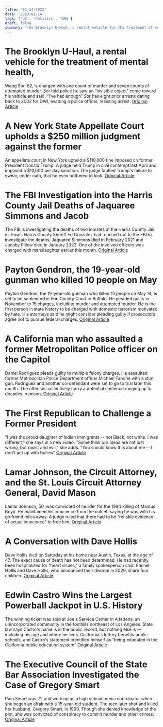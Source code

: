 ```yaml
---
title: '02-14-2023'
date: '2023-02-14'
tags: ['US', 'Politics', 'GMA']
draft: false
summary: 'The Brooklyn U-Haul, a rental vehicle for the treatment of mental health,...'
---
```


# The Brooklyn U-Haul, a rental vehicle for the treatment of mental health,
Weng Sor, 62, is charged with one count of murder and seven counts of attempted murder. Sor told police he saw an “invisible object” come toward his vehicle and said, “I’ve had enough” Sor has eight prior arrests dating back to 2002 for DWI, evading a police officer, resisting arrest.
[Original Article](undefined)

# A New York State Appellate Court upholds a $250 million judgment against the former
An appellate court in New York upheld a $110,000 fine imposed on former President Donald Trump. A judge held Trump in civil contempt last April and imposed a $10,000 per day sanction. The judge faulted Trump's failure to swear, under oath, that he even bothered to look.
[Original Article](undefined)

# The FBI Investigation into the Harris County Jail Deaths of Jaquaree Simmons and Jacob
The FBI is investigating the deaths of two inmates at the Harris County Jail in Texas. Harris County Sheriff Ed Gonzalez had reached out to the FBI to investigate the deaths. Jaquaree Simmons died in February 2021 and Jacoby Pillow died in January 2023. One of the involved officers was charged with manslaughter earlier this month.
[Original Article](undefined)

# Payton Gendron, the 19-year-old gunman who killed 10 people on May
Payton Gendron, the 19-year-old gunman who killed 10 people on May 14, is set to be sentenced in Erie County Court in Buffalo. He pleaded guilty in November to 15 charges, including murder and attempted murder. He is the first person in state history to be charged with domestic terrorism motivated by hate. His attorneys said he might consider pleading guilty if prosecutors agree not to pursue federal charges.
[Original Article](undefined)

# A California man who assaulted a former Metropolitan Police officer on the Capitol
Daniel Rodriguez pleads guilty to multiple felony charges. He assaulted former Metropolitan Police Department officer Michael Fanone with a stun gun. Rodriguez and another co-defendant were set to go to trial later this month. The offenses collectively carry a potential sentence ranging up to decades in prison.
[Original Article](undefined)

# The First Republican to Challenge a Former President
"I was the proud daughter of Indian immigrants -- not Black, not white. I was different," she says in a new video. "Some think our ideas are not just wrong, but racist and evil," she adds. "You should know this about me -- I don't put up with bullies"
[Original Article](undefined)

# Lamar Johnson, the Circuit Attorney, and the St. Louis Circuit Attorney General, David Mason
Lamar Johnson, 50, was convicted of murder for the 1994 killing of Marcus Boyd. He maintained his innocence from the outset, saying he was with his girlfriend miles away. A judge ruled that there had to be "reliable evidence of actual innocence" to free him.
[Original Article](undefined)

# A Conversation with Dave Hollis
Dave Hollis died on Saturday at his home near Austin, Texas, at the age of 47. The exact cause of death has not been determined. He had recently been hospitalized for "heart issues," a family spokesperson said. Rachel Hollis and Dave Hollis, who announced their divorce in 2020, share four children.
[Original Article](undefined)

# Edwin Castro Wins the Largest Powerball Jackpot in U.S. History
The winning ticket was sold at Joe's Service Center in Altadena, an unincorporated community in the foothills northeast of Los Angeles. State law says Castro's name is in the public record, but nothing else is — including his age and where he lives. California's lottery benefits public schools, and Castro's statement identified himself as “being educated in the California public education system"
[Original Article](undefined)

# The Executive Council of the State Bar Association Investigated the Case of Gregory Smart
Pam Smart was 22 and working as a high school media coordinator when she began an affair with a 15-year-old student. The teen later shot and killed her husband, Gregory Smart, in 1990. Though she denied knowledge of the plot, she was convicted of conspiracy to commit murder and other crimes.
[Original Article](undefined)
